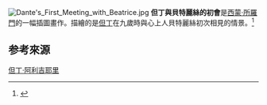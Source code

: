 [[File:Dante's_First_Meeting_with_Beatrice.jpg|right]]
'''但丁與貝特麗絲的初會'''是[[西蒙·所羅門|西蒙·所羅門]]的一幅插圖畫作。描繪的是[[但丁|但丁]]在九歲時與心上人貝特麗絲初次相見的情景。<ref name="Dante's First Meeting with Beatrice">{{cite web|url=http://www.tate.org.uk/art/artworks/solomon-dantes-first-meeting-with-beatrice-n03409|title=倫敦泰特美術館的館藏畫作|work=|language=en|accessdate=2012-07-16|archive-date=2012-08-03|archive-url=https://web.archive.org/web/20120803225944/http://www.tate.org.uk/art/artworks/solomon-dantes-first-meeting-with-beatrice-n03409|dead-url=no}}</ref> 

== 参考來源 ==
<div class="references-small">
<references></references>
</div>

{{Paint-stub}}

[[Category:但丁·阿利吉耶里|]]